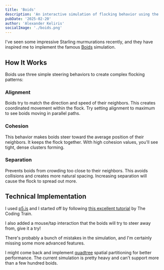 ```yaml
---
title: 'Boids'
description: 'An interactive simulation of flocking behavior using the Boids algorithm, implemented with p5.js. Explore how simple rules create complex emergent behavior through adjustable alignment, cohesion, and separation controls.'
pubDate: '2025-02-20'
author: 'Alexander Keliris'
socialImage: './boids.png'
---
```



<Boids />

I've seen some impressive Starling murmurations recently, and they have inspired me to implement the famous [Boids](https://www.red3d.com/cwr/boids/) simulation.

## How It Works

Boids use three simple steering behaviors to create complex flocking patterns:

### Alignment

Boids try to match the direction and speed of their neighbors. This creates coordinated movement within the flock. Try setting alignment to maximum to see boids moving in parallel paths.

### Cohesion

This behavior makes boids steer toward the average position of their neighbors. It keeps the flock together. With high cohesion values, you'll see tight, dense clusters forming.

### Separation

Prevents boids from crowding too close to their neighbors. This avoids collisions and creates more natural spacing. Increasing separation will cause the flock to spread out more.

## Technical Implementation

I used [p5.js](https://p5js.org/) and I started off by following [this excellent tutorial](https://www.youtube.com/watch?v=mhjuuHl6qHM) by The Coding Train.

I also added a mouse/tap interaction that the boids will try to steer away from, give it a try!

There's probably a bunch of mistakes in the simulation, and I'm certainly missing some more advanced features.

I might come back and implement [quadtree](https://en.wikipedia.org/wiki/Quadtree) spatial partitioning for better performance. The current simulation is pretty heavy and can't support more than a few hundred boids.
